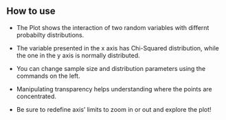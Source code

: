 ## How to use

* The Plot shows the interaction of two random variables with differnt probabilty distributions.

* The variable presented in the x axis has Chi-Squared distribution, while the one in the y axis is normally distributed.

* You can change sample size and distribution parameters using the commands on the left.

* Manipulating transparency helps understanding where the points are concentrated.

* Be sure to redefine axis' limits to zoom in or out and explore the plot!